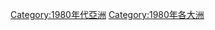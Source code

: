 {{Commonscat|1980 in Asia}}
{{Catmore}}
{{Year by category
| m = 1
| c = 9
| d = 8
| y = 0
| cat = 亞洲
| sortkey = 1980
| in = 
| parent = 依年份劃分的20世紀亞洲
| subcat = 1980年各大洲
}}

[[Category:1980年代亞洲|Category:1980年代亞洲]]
[[Category:1980年各大洲|Category:1980年各大洲]]